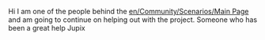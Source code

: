 Hi
I am one of the people behind the [[en/Community/Scenarios/Main Page]] and am going to continue on helping out with the project. Someone who has been a great help Jupix
{{en/Archive/Community/Users/Userbox Scenarios Team}}